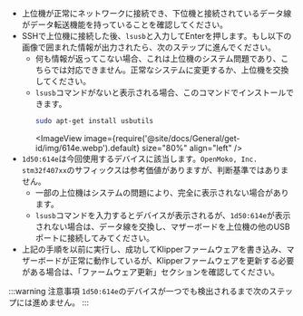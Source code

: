 * 上位機が正常にネットワークに接続でき、下位機と接続されているデータ線がデータ転送機能を持っていることを確認してください。
* SSHで上位機に接続した後、`lsusb`と入力してEnterを押します。もし以下の画像で囲まれた情報が出力されたら、次のステップに進んでください。
    * 何も情報が返ってこない場合、これは上位機のシステム問題であり、こちらでは対応できません。正常なシステムに変更するか、上位機を交換してください。
    * `lsusb`コマンドがないと表示される場合、このコマンドでインストールできます。
        ```bash
        sudo apt-get install usbutils
        ```
        <ImageView image={require('@site/docs/General/get-id/img/614e.webp').default} size="80%" align="left" /> 
* `1d50:614e`は今回使用するデバイスに該当します。`OpenMoko, Inc. stm32f407xx`のサフィックスは参考価値がありますが、判断基準ではありません。
    * 一部の上位機はシステムの問題により、完全に表示されない場合があります。
    * `lsusb`コマンドを入力するとデバイスが表示されるが、`1d50:614e`が表示されない場合は、データ線を交換し、マザーボードを上位機の他のUSBポートに接続してみてください。
* 上記の手順を以前に実行し、成功してKlipperファームウェアを書き込み、マザーボードが正常に動作しているが、Klipperファームウェアを更新する必要がある場合は、「ファームウェア更新」セクションを確認してください。

:::warning 注意事項
   `1d50:614e`のデバイスが一つでも検出されるまで次のステップには進めません。
:::
